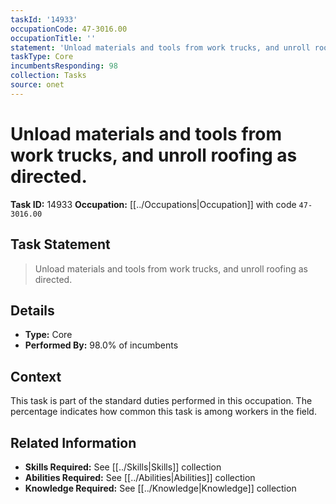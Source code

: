 ```yaml
---
taskId: '14933'
occupationCode: 47-3016.00
occupationTitle: ''
statement: 'Unload materials and tools from work trucks, and unroll roofing as directed.'
taskType: Core
incumbentsResponding: 98
collection: Tasks
source: onet
---
```

# Unload materials and tools from work trucks, and unroll roofing as directed.

**Task ID:** 14933
**Occupation:** [[../Occupations|Occupation]] with code `47-3016.00`

## Task Statement

> Unload materials and tools from work trucks, and unroll roofing as directed.

## Details

- **Type:** Core
- **Performed By:** 98.0% of incumbents

## Context

This task is part of the standard duties performed in this occupation. The percentage indicates how common this task is among workers in the field.

## Related Information

- **Skills Required:** See [[../Skills|Skills]] collection
- **Abilities Required:** See [[../Abilities|Abilities]] collection
- **Knowledge Required:** See [[../Knowledge|Knowledge]] collection
